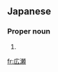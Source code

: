 ==Japanese==
{{ja-kanjitab|ひろ|せ|yomi=k}}

===Proper noun===
{{ja-pos|kyu=廣瀨|ひろせ|proper}}

# {{surname|lang=ja|sort=ひろせ}}

[[fr:広瀬]]